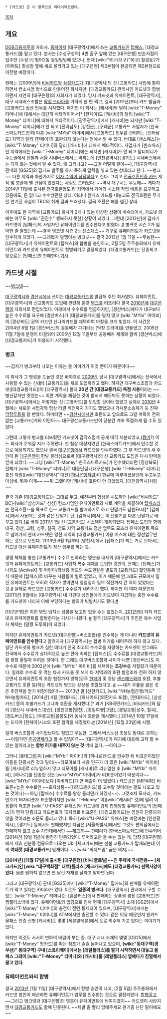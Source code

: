  * [카드넷] 은 이 항목으로 리다이렉트된다.

[[목차]]
== 개요 ==
[[DGB금융지주]]의 자회사. [http://www.kardnet.co.kr 홈페이지] [대구광역시]에서 쓰는 [[교통카드]]인 [[탑패스]], [대경교통카드]를 팔고 있다. 본사는 [수성구청역] 4번 출구 앞에 있는 [대구은행] 만촌지점이 입주한 [수성구] 범어2동 동일빌딩에 있으나, 현재 [wiki:"북구(대구)"북구] 칠성동2가 [이마트] 칠성점 옆에 새로 올라가고 있는 [대구은행] 제2본점이 완공되면 제2본점으로 이전할 예정이다.

원래는 [2009년]에 [[비씨카드]]와 [[삼성카드]]가 [대구광역시]의 신 [교통카드] 사업에 참여하면서 컨소시엄 형식으로 만들어진 회사지만, [대경교통카드] 관리사인 카드넷과 합병하면서 자연히 [대구은행]의 자회사가 되었다. 당시 카드넷과 유페이먼트, [대구광역시], 대구 시내버스조합은 [[막장 드라마]]를 거하게 한 편 찍고, 결국 [2011년]부터 카드 발급과 [교통카드] 정산 업무를 시작했다. 하지만 이 회사는 [캐시비]와 달리 [wiki:"T-Money" 티머니]에 대해서는 대단히 배타적이어서[* [한페이]도 [캐시비]와 달리 [wiki:"T-Money" 티머니]에 대해서 배타적이다. [광주광역시]에서 [캐시비]는 되지만 [wiki:"T-Money" 티머니]에가 안 되고 [전라남도] [강진군], [구례군] 교통카드 사업자가 [한국스마트카드]인데 다른 [wiki:"MYbi" 마이비]에서 [교통카드] 업무를 관리하는 [전라남도] 지역과 달리 [한페이]가 호환되지 않는다는 점에서 알 수 있다. 반대로 [센스패스]는 [wiki:"T-Money" 티머니]와 달리 [캐시비]에 대해서 배타적이다. 사업자가 [센스패스]인 지역에서는 [wiki:"T-Money" 티머니]에는 되지만 [캐시비]가 안 되고 탑티머니가 수도권에서 전철과 서울 시내버스에서는 먹히는데 [인천광역시]·[경기도] 시내버스에서는 되지 않는 것에서 알 수 있다. 왜 그러냐고? ~~그걸 어떻게 알아~~], [대구광역시] 관내의 [GS25]의 팝카드 발주를 하지 못하게 압력을 넣고 있는 상태라고 한다. ~~병크~~ 다른 지역과 마찬가지로 [http://m.youtube.com/watch?v=c8a3bQy_SOw 이자 수익이 상당하다]고 한다. 그리고 [http://daegu.kbs.co.kr/news/index.html?seq=3310322&searchDate=20140924 전국호환인증 카드] 제작 및 호환에 별 관심이 없었다는 사실도 드러났다. ~~역시 대구시는 무능해~~ 게다가 2014년 11월에 출시된 전국호환형도 타 지역에서 거액의 시스템 작업 비용을 요구하고 있음에도, 돈 없다고 수수방관한 상태. 이러니 원패스 카드를 내놓고도 전국호환은 무기한 연기된 사실이 TBC의 취재 결과 드러났다. 결국 호환은 해를 넘긴 상태.

이후에도 한 지역에 [교통카드] 회사가 2개나 있는 이상한 상황이 계속되어서, 카드넷 외에는 아무도 [wiki:"권진수" 행복하지 못한] 상황이 되었다. 그런데 [2012년]에 갑자기 카드넷이 [탑패스]의 사업자인 유페이먼트를 인수한다고 밝혔다. [http://www.imaeil.com/sub_news/sub_news_view.php?news_id=20672&yy=2012 #] 병크넷 시즌 2가 임박한 줄 알았는데 ~~결국 병크넷 시즌 2는 [[센스패스]]~~ 거꾸로 유페이먼트가 카드넷을 인수하게 되었다. ~~그래봤자 알맹이는 병크넷~~ 결국 2013년 1월 11일 ~~무능한~~[대구광역시]가 유페이먼트와 [탑패스]의 합병을 승인하고, 2월 5일 주주총회에서 유페이먼트와 카드넷이 유페이먼트로 합병되기로 결정되었다. [대경교통카드]는 단종되고 앞으로는 [탑패스]만 판매한다.[http://www.kyongbuk.co.kr/main/news/news_content.php?id=609562&news_area=010&news_divide=&news_local=20&effect=4 기사]

== 카드넷 시절 ==
~~[[병크]]넷~~

[[대구광역시]]와 [[경산시]]에서 쓰이는 [[대경교통카드]]를 발급해 주던 회사였다. 유페이먼트, [대구광역시]와 신교통카드 도입에 관련해 온갖 [[병크]]를 터뜨리다 결국 [[2010년]]에 [[대구은행]]의 자회사로 편입되었다. 아래에서 수수료를 언급하지만, [경산버스]에다가 대구보다 높은 수수료를 요구해 [경산버스]가 [대경교통카드]를 달지 않고 [wiki:"MYbi" 마이비]의 [경상북도] 권역 카드인 신나리카드를 채택하여 마찰을 크게 빚었다. 이 사건은 2004년 8월 1일 [경산버스]의 공동배차 파기라는 [막장 드라마]를 만들었고, 2005년 11월 7일에 분쟁이 타결되어 2005년 12월 11일부터 공동배차 재개와 함께 [경산버스]에 [대경교통카드]가 이용되기 시작했다.

=== 병크 ===
~~갑자기 병크부터 나오는 이유는 쓸 이야기가 이것 뿐이기 때문이다~~

이 회사가 그 명성을 드높인 것은 바야흐로 [[2009년]]. 당시 [대구광역시]에서는 전국에서 사용할 수 있는 신(新) [교통카드]를 새로 도입하려고 했다. 하지만 대구버스조합과 카드넷([대경교통카드])이 [대구광역시] 몰래 '''20년 간 [대경교통카드] 독점 사용'''이라는 ~~병신같지만 멋있는~~ 이면 계약을 체결한 것이 밝혀져 빼도박도 못하는 상황이 되었다. [대구광역시]에서는 어떻게든 신 [교통카드]를 도입할 것이라 했었고 실제로 [[2010년]] 4월에는 새로운 사업자와 협상 타결 직전까지 가기도 했었으나 가처분소송제기 등 진짜 [[막장루트]]를 탈 뻔했다. 하마터면 ~~[[경산시]]에서만 호환되고 앞으로도 그럴 계획이 전혀 없는 [교통카드]계의 이단아~~ 대구경산교통카드만이 당분간 계속 독점하게 될 수도 있었다.

그런데 그렇게 병크를 터뜨렸던 카드넷이 갑작스럽게 공개 매각 처분되었고,([[뭥미]]?) 어느 회사가 주워갈 지가 주목됐다. 첫 협상 대상자였던 [한국스마트카드]에서 인수할 것으로 예상되기도 했으나 결국 [[대구은행]]에서 카드넷을 인수하였다. 그 후 카드넷의 새 주인이 된 [[대구은행]]이 한발 물러섬으로써 [대구광역시]의 신 교통카드 도입은 다시 탄력을 얻게 되었다.
~~그냥 [wiki:"T-Money" 한국스마트카드]가 인수했더라면 [경상북도] 전체가 [wiki:"T-Money" 티머니]로 대동단결+[대구은행] [wiki:"T-Money" 티머니] 충전 지원([wiki:"대전광역시" 대전] [[하나은행]]처럼)이 한큐에 이루어졌을텐데 두고두고 아쉽네. 뭐야 이게~~ ~~뭐 그랬다면 [캐시비] 호환이 안 되었겠지. [대전광역시]처럼~~

결국 기존 [대경교통카드]는 그대로 두고, 예전부터 협상을 시도하던 [wiki:"비씨카드" BC]-[wiki:"삼성카드" 삼성] 컨소시엄인 유페이먼트와 새로 계약을 체결하여 [[탑패스]]라는 전국호환--을 목표로 한-- 교통카드를 발매하기로 하고 단말기도 삼원FA제[* [김해시]에서 사용하는 것과 같은 단말기. 단, [김해시]에서는 이 단말기를 다른 단말기로 바꾸고 있다.]로 바꿔 [[2011년]] 1월 신 [교통카드] 시스템이 개통되었다. 탑패스 도입과 함께 대구, 경산, 고령, 성주, 칠곡, 청도 지역 교통카드 정산 업무도 모조리 유페이먼트 쪽으로 넘어가서 현재 카드넷은 영천 지역의 [대경교통카드] 이용 버스에 대한 정산업무만 하는 것으로 보인다. 2013년 6월 1일부터 [영천시]에서 [탑패스]가 되는 거로 보아서는 카드넷 대신 유페이먼트가 정산 업무를 하는 듯.

경쟁 체제를 통한 [교통카드] 수수료 인하라는 명분을 내세워 [대구광역시]에서는 카드넷과 유페이먼트라는 [교통카드] 사업자 복수 체제를 도입한 것인데, 문제는 [탑패스]가 나와도 [ActiveX] 및 어린이/학생용 카드의 수도권같은 별도의 [교통카드] 할인등록 방식 때문에 [탑패스]로 바꾸는 사람들이 별로 없었고, 이거 때문에 안그래도 규모에서 밀린 유페이먼트는 오히려 적자가 쌓이면서 영업정지 일보 직전까지 간 적이 있었다는 것.[http://www.tbc.co.kr/tbc_news/n14_newsview.html?p_no=141016022 #] 실제로 카드넷은 [교통카드] 수수료가 내려가긴 했다. 하지만 이 여파 때문인지 [2011년] 8월에는 [대구광역시] 내 가판대 상인들에게 카드넷이 지급하는 충전 수수료를 카드넷이 내리자 이에 부당하다는 항의가 빗발치기도 했다.[http://news.naver.com/main/read.nhn?mode=LSD&mid=sec&sid1=102&oid=088&aid=0000206365 #]

[대구은행]은 이런 병맛 넘치는 상황을 보고만 있을 수는 없었는지, [[2012년]]이 되자 카드넷과 유페이먼트를 합병한다는 기사가 나왔다. [http://www.imaeil.com/sub_news/sub_news_view.php?news_id=20672&yy=2012 #] 결국 [대구광역시]가 추진한 복수 사업자 체제는 [말짱 도루묵]이 되었다.

하지만 유페이먼트가 카드넷([대구은행]+버스조합)을 인수하는 게 아니라 '''카드넷이 유페이먼트를 인수한다'''고 알려지자 [대구광역시]는 합병 허가를 내어주려 하지 않고 있다. 일단 카드넷의 병크가 심한 데다가 전국 최고의 수수료를 자랑하는 카드넷이 안그래도 전국에서 수수료가 상대적으로 높은 편에 속하는 [탑패스]도 수수료를 [대경교통카드]처럼 왕창 올릴까 두려운 것이다. 안 그래도 대구버스조합과 사이가 나쁜 [경산버스]도 이 수수료 때문에 2002년에 [wiki:"MYbi" 마이비]를 채택하는 '''초강수'''를 저질렀기 때문이다. 일례로 수수료 못 먹는 타사 카드를 못 쓰게 타 지역과의 호환 협정조차 전혀 하지 않으면서 유페이먼트의 호환 협정까지 방해(광주 [[한페이]] 및 경남 [[센스패스]]와의 호환, 후불교통카드 호환 등)하는 카드넷의 병크는 상상을 초월했다고. [http://www.yeongnam.com/mnews/newsview.do?mode=newsView&newskey=20120410.010060736540001 #] ~~내가 무릎을 꿇은 것은 추진력을 얻기 위함이었다!~~ 2013년 말 [신한카드], [wiki:"NH농협은행/카드" NH농협카드], [2014년] 4월 [롯데카드], [하나카드](외환카드 포함), [현대카드], [삼성카드] 등의 후불카드가 그나마 호환을 개시했다.[* 과거 [KB국민카드], [비씨카드]와 달리 [경산시 시내버스|경산], [영천교통|영천], [경일여행|고령], [경일교통|성주, 칠곡], [청도버스|청도], [무릉교통|울릉도]와 동시에 호환을 개시했다.] 2014년 10월 17일에는 드디어 [한페이]시스와 호환 협약을 체결했다.[http://www.idaegu.com/?c=5&sort=d_regis&orderby=desc&uid=303545 #] [2014년] [12월 23일]에 시행.

일개 버스조합과 사기업보다도 힘없고 무능한, 그래서 버스노선 조정도 맘대로 못하는~~이럴거면 [[준공영제]]라고 할 수 없잖아?~~ [대구광역시]가 여기에 대응해 고작 할 수 있는 일이라고는 '''합병 허가를 내주지 않는 것''' 밖에 없다. --아이고--

그러니 [롯데그룹]이 [wiki:"MYbi" 마이비]와 [하나로]카드를 인수한 뒤 비표준이었던 이들을 단종시킨 것과 달리(~~티모아보다 사용 인구가 더 많은 [wiki:"MYbi" 마이비]를 [캐시비]로 리뉴얼하지 않고 티모아를 [캐시비]로 리뉴얼한 후 [wiki:"MYbi" 마이비], [하나로]를 단종한 것은 [wiki:"MYbi" 마이비]가 비표준이었기 때문이다~~ [wiki:"MYbi" 마이비]보다 [이비카드]가 연 매출이 더 많았다.) 카드넷은 [MIFARE] 비표준+높은 수수료인 ~~효자상품~~[대경교통카드]를 고수할 것이라는 말도 나오고 있는 것이다(~~아님 [탑패스] 수수료를 왕창 올리던가 하겠지~~). 그것조차 모자라, 카드번호가 16자리숫자 표준형이지만 [wiki:"T-Money" 이][wiki:"캐시비" 것]에 밀려 이용률이 저조한 [wiki:"U-PASS" 유패스]와 카드넷에 강제 합병당할 유페이먼트의 [탑패스]가 먼저 단종되고 카드번호가 10자리로 비표준인 [대경교통카드]는 영원히 단종되지 않을 것이라는 소문도 들리고 있다. 특히 [wiki:"U-PASS" 유패스]는 예전에는 [인천광역시], [경기도] 등에서도 판매했지만 지금은 [서울특별시]에서만 그것도 편의점에서는 판매하지 않고 소수 가판대에서만 ~~재고분~~ 판매다가 [한국스마트카드]에 인수되어 [2014년] [9월 1일]에 완전히 단종되었다. 루머라고만 볼 수는 없는 게, 당장 [대구은행]에서 제휴 신분증 겸용으로 나오는 Ubi [체크카드]에는 선불 교통카드가 탑재되는데 이게 '''여태껏 [대경교통카드]''' 탑재이다. ~~[wiki:"의지드립" 굳은 의지]~~

'''[2014년] [11월 17일]에 출시된 [대구은행] [비씨 글로벌]~~인 주제에 국내전용~~ [체크카드]인 [wiki:"대구백화점" 대백]플러스 [체크카드]에도 [대경교통카드] 선택사양이 있다.''' 물론 원하지 않으면 안 달린 자재를 달라고 말하면 된다.

그리고 [대구광역시] 관내 [GS25]에서 [wiki:"T-Money" 팝카드]의 판매를 유페이먼트가 막고 있다는 카더라가 있다. 이것도 '''일종의 병크다.''' [대구광역시] 관내에서 구할 수 있는 [wiki:"T-Money" 티머니]는 [홈플러스]에서 판매하는 상품권 겸용 [교통카드]인 짱플러스밖에 없다. 유페이먼트의 입김으로 인해 현재 [대구광역시] 소재 [GS25]에서 [wiki:"T-Money" 티머니]의 충전이 전면 통제되어 있으며, [대구광역시]에서는 [wiki:"T-Money" 티머니]를 ATM에서만 충전할 수 있다. 같은 이유 때문인지 원카드 올패스 인증 신형 [캐시비]도 몇몇 [세븐일레븐]에서 도로 회수해 가고 있다는 이야기가 있다.

하지만 이것도 서서히 변화의 바람이 부는 중. 대구 시내 소재의 몇몇 [GS25]에서 [wiki:"T-Money" 팝카드]를 파는 점포가 슬슬 늘어나고 있으며, '''[wiki:"동대구역(경부선)" 동대구역] 구내 [스토리웨이]에서는 [레일플러스]를 팔기 시작하면서 대놓고 올 패스 그레이 [wiki:"T-Money" 티머니]와 [캐시비]를 [레일플러스] 옆에다가 진열해서 팔고 있다.'''

=== 유페이먼트와의 합병 ===
결국 [[2013년]] [1월 11일] [대구광역시]에서 합병 승인이 나고, [2월 5일] 주주총회에서 카드넷 법인이 해산하면 유페이먼트가 업무를 인수받는 것으로 결정되었다. [http://www.kardnet.com/boardMainNoticeLen.do?action=normalView&module=PUB00000000&no_seq=96 합병공고] ~~그리고 병크넷과 [대구은행]의 영혼이 유페이먼트에 씌여지겠지~~ 카드넷이 사라지면서 [[대경교통카드]]도 함께 단종된다. ~~제발 좀 빨리 없애주세요 현기증 난단 말이에요~~
